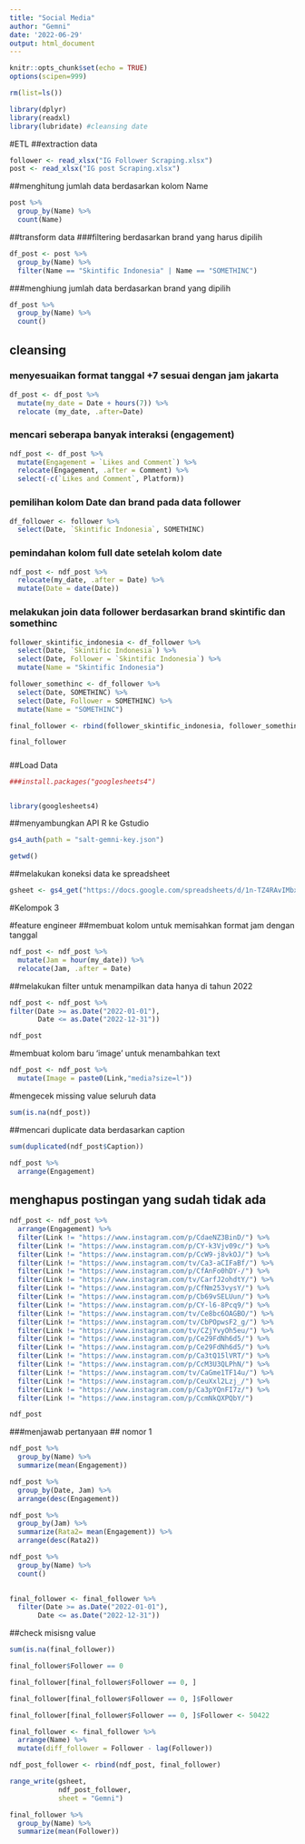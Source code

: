 ```yaml
---
title: "Social Media"
author: "Gemni"
date: '2022-06-29'
output: html_document
---
```


```r
knitr::opts_chunk$set(echo = TRUE)
options(scipen=999)
```

```r
rm(list=ls())
```

```r
library(dplyr)
library(readxl)
library(lubridate) #cleansing date
```

#ETL
##extraction data
```r
follower <- read_xlsx("IG Follower Scraping.xlsx")
post <- read_xlsx("IG post Scraping.xlsx")
```

##menghitung jumlah data berdasarkan kolom Name
```r
post %>% 
  group_by(Name) %>% 
  count(Name)
```


##transform data
###filtering berdasarkan brand yang harus dipilih
```r
df_post <- post %>% 
  group_by(Name) %>% 
  filter(Name == "Skintific Indonesia" | Name == "SOMETHINC")
```

###menghiung jumlah data berdasarkan brand yang dipilih
```r
df_post %>% 
  group_by(Name) %>% 
  count()
```

## cleansing
### menyesuaikan format tanggal +7 sesuai dengan jam jakarta
```r
df_post <- df_post %>% 
  mutate(my_date = Date + hours(7)) %>% 
  relocate (my_date, .after=Date)
```

### mencari seberapa banyak interaksi (engagement)
```r
ndf_post <- df_post %>% 
  mutate(Engagement = `Likes and Comment`) %>% 
  relocate(Engagement, .after = Comment) %>% 
  select(-c(`Likes and Comment`, Platform))
```

### pemilihan kolom Date dan brand pada data follower
```r
df_follower <- follower %>% 
  select(Date, `Skintific Indonesia`, SOMETHINC)
```

### pemindahan kolom full date setelah kolom date
```r
ndf_post <- ndf_post %>% 
  relocate(my_date, .after = Date) %>% 
  mutate(Date = date(Date))
```


### melakukan join data follower berdasarkan brand skintific dan somethinc
```r
follower_skintific_indonesia <- df_follower %>% 
  select(Date, `Skintific Indonesia`) %>% 
  select(Date, Follower = `Skintific Indonesia`) %>% 
  mutate(Name = "Skintific Indonesia")

follower_somethinc <- df_follower %>% 
  select(Date, SOMETHINC) %>% 
  select(Date, Follower = SOMETHINC) %>% 
  mutate(Name = "SOMETHINC")

final_follower <- rbind(follower_skintific_indonesia, follower_somethinc)
```


```r
final_follower
```


#####

##Load Data
```r
###install.packages("googlesheets4")


library(googlesheets4)
```

##menyambungkan API R ke Gstudio
```r
gs4_auth(path = "salt-gemni-key.json")

getwd()
```

##melakukan koneksi data ke spreadsheet
```r
gsheet <- gs4_get("https://docs.google.com/spreadsheets/d/1n-TZ4RAvIMbxeUOja7a3oFdJgCo3o6CfUKv-rgChHp4/edit#gid=1046688903")
```

#Kelompok 3

#feature engineer
##membuat kolom untuk memisahkan format jam dengan tanggal
```r
ndf_post <- ndf_post %>% 
  mutate(Jam = hour(my_date)) %>% 
  relocate(Jam, .after = Date)
```

##melakukan filter untuk menampilkan data hanya di tahun 2022
```r
ndf_post <- ndf_post %>% 
filter(Date >= as.Date("2022-01-01"),
       Date <= as.Date("2022-12-31"))
```

```r
ndf_post
```


#membuat kolom baru 'image' untuk menambahkan text 
```r
ndf_post <- ndf_post %>% 
  mutate(Image = paste0(Link,"media?size=l"))
```

#mengecek missing value seluruh data
```r
sum(is.na(ndf_post))
```

##mencari duplicate data berdasarkan caption

```r
sum(duplicated(ndf_post$Caption))
```

```r
ndf_post %>% 
  arrange(Engagement)
```
## menghapus postingan yang sudah tidak ada
```r
ndf_post <- ndf_post %>% 
  arrange(Engagement) %>% 
  filter(Link != "https://www.instagram.com/p/CdaeNZ3BinD/") %>% 
  filter(Link != "https://www.instagram.com/p/CY-k3Vjv09c/") %>% 
  filter(Link != "https://www.instagram.com/p/CcW9-j8vkOJ/") %>% 
  filter(Link != "https://www.instagram.com/tv/Ca3-aCIFaBf/") %>% 
  filter(Link != "https://www.instagram.com/p/CfAnFo0hDY-/") %>% 
  filter(Link != "https://www.instagram.com/tv/CarfJ2ohdtY/") %>% 
  filter(Link != "https://www.instagram.com/p/CfNm253vysY/") %>% 
  filter(Link != "https://www.instagram.com/p/Cb69vSELUun/") %>% 
  filter(Link != "https://www.instagram.com/p/CY-l6-8Pcq9/") %>% 
  filter(Link != "https://www.instagram.com/tv/Ce8bc6OAGBO/") %>% 
  filter(Link != "https://www.instagram.com/tv/CbPOpwsF2_g/") %>% 
  filter(Link != "https://www.instagram.com/tv/CZjYvyOh5eu/") %>% 
  filter(Link != "https://www.instagram.com/p/Ce29FdNh6d5/") %>% 
  filter(Link != "https://www.instagram.com/p/Ce29FdNh6d5/") %>% 
  filter(Link != "https://www.instagram.com/p/Ca3tQ15lVRT/") %>% 
  filter(Link != "https://www.instagram.com/p/CcM3U3QLPhN/") %>% 
  filter(Link != "https://www.instagram.com/tv/CaGme1TF14u/") %>% 
  filter(Link != "https://www.instagram.com/p/CeuXxl2Lzj_/") %>% 
  filter(Link != "https://www.instagram.com/p/Ca3pYQnFI7z/") %>% 
  filter(Link != "https://www.instagram.com/p/CcmNkQXPQbY/") 
```

```r
ndf_post
```


###menjawab pertanyaan 
## nomor 1

```r
ndf_post %>% 
  group_by(Name) %>% 
  summarize(mean(Engagement))
```
  
```r
ndf_post %>% 
  group_by(Date, Jam) %>% 
  arrange(desc(Engagement))
```
```r
ndf_post %>% 
  group_by(Jam) %>% 
  summarize(Rata2= mean(Engagement)) %>% 
  arrange(desc(Rata2))
```

```r
ndf_post %>% 
  group_by(Name) %>% 
  count()
  
```

```r
final_follower <- final_follower %>% 
  filter(Date >= as.Date("2022-01-01"),
       Date <= as.Date("2022-12-31"))
```

##check misisng value
```r
sum(is.na(final_follower))
```

```r
final_follower$Follower == 0

final_follower[final_follower$Follower == 0, ]

final_follower[final_follower$Follower == 0, ]$Follower

final_follower[final_follower$Follower == 0, ]$Follower <- 50422
```


```r
final_follower <- final_follower %>% 
  arrange(Name) %>% 
  mutate(diff_follower = Follower - lag(Follower))
```

```r
ndf_post_follower <- rbind(ndf_post, final_follower)
```

```r
range_write(gsheet,
            ndf_post_follower,
            sheet = "Gemni")
```



```r
final_follower %>% 
  group_by(Name) %>% 
  summarize(mean(Follower))
```